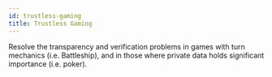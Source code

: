 ```yaml
---
id: trustless-gaming
title: Trustless Gaming
---
```


Resolve the transparency and verification problems in games with turn mechanics
(i.e. Battleship), and in those where private data holds significant importance
(i.e. poker).
